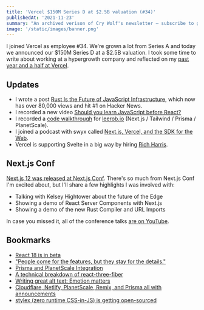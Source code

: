 ```yaml
---
title: 'Vercel $150M Series D at $2.5B valuation (#34)'
publishedAt: '2021-11-23'
summary: "An archived verison of Cry Wolf's newsletter – subscribe to get early access."
image: '/static/images/banner.png'
---
```


I joined Vercel as employee #34. We're grown a lot from Series A and today we announced our $150M Series D at a $2.5B valuation. I took some time to write about working at a hypergrowth company and reflected on my [past year and a half at Vercel](/blog/hypergrowth).

## Updates

- I wrote a post [Rust Is the Future of JavaScript Infrastructure](/blog/rust), which now has over 80,000 views and hit #1 on Hacker News.
- I recorded a new video [Should you learn JavaScript before React?](https://www.youtube.com/watch?v=tbbiVmFK910)
- I recorded a [code walkthrough](https://www.youtube.com/watch?v=WZZFW5xDjJ4) for [leerob.io](http://leerob.io/) (Next.js / Tailwind / Prisma / PlanetScale).
- I joined a podcast with swyx called [Next.js, Vercel, and the SDK for the Web](https://twitter.com/swyx/status/1456665048949018626).
- Vercel is supporting Svelte in a big way by hiring [Rich Harris](https://twitter.com/Rich_Harris/status/1458822051263823875).

## Next.js Conf

[Next.js 12 was released at Next.js Conf](https://www.youtube.com/watch?v=lRQ5z7i7pxE). There's so much from Next.js Conf I'm excited about, but I'll share a few highlights I was involved with:

- Talking with Kelsey Hightower about the future of the Edge
- Showing a demo of React Server Components with Next.js
- Showing a demo of the new Rust Compiler and URL Imports

In case you missed it, all of the conference talks [are on YouTube](https://www.youtube.com/playlist?list=PLBnKlKpPeagnJYpc5geAHU40ld5hk8i82).

## Bookmarks

- [React 18 is in beta](https://github.com/reactwg/react-18/discussions/112)
- ["People come for the features, but they stay for the details."](https://vimeo.com/646398677)
- [Prisma and PlanetScale Integration](https://planetscale.com/blog/planetscale-mysql-database-on-prisma-platform)
- [A technical breakdown of react-three-fiber](https://codyb.co/articles/a-technical-breakdown-of-react-three-fiber)
- [Writing great alt text: Emotion matters](https://jakearchibald.com/2021/great-alt-text/)
- [Cloudflare, Netlify, PlanetScale, Remix, and Prisma all with announcements](https://twitter.com/delba_oliveira/status/1461727579132645377)
- [stylex (zero runtime CSS-in-JS) is getting open-sourced](https://twitter.com/reactweb/status/1459575294432473091)
